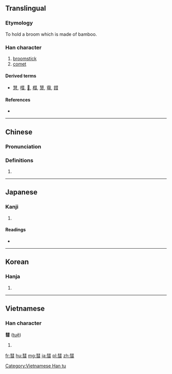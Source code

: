 {{also|篲}}
==Translingual==

===Etymology===
{{Han compound|甡|又|t2=hand|ls=psc}}

To hold a broom which is made of bamboo.

===Han character===
{{Han char|rn=58|rad=彐|as=08|sn=11|four=5517<sub>4</sub>|canj=手十尸一 (QJSM)|ids=⿱⿰[[丰]]丰[[彐]]}}

# [[broomstick]]
# [[comet]]

====Derived terms====
* [[慧]], [[嘒]], [[𦄑]], [[槥]], [[熭]], [[䨮]], [[鏏]]

====References====
* {{Han ref|kx=0362.160|dkj=09927|dj=0680.310|hdz=20961.100|uh=5F57|ud=24407|bh=B16B|bd=45419}}

----

==Chinese==
{{zh-forms}}

===Pronunciation===
{{zh-pron
|m=huì
|c=seoi6,wai6
|mc=y
|oc=y
|ma=
|cat=n
}}

===Definitions===
# {{rfdef|lang=zh}}

----

==Japanese==

===Kanji===
{{ja-kanji|grade=|rs=彐08}}

# {{defn|lang=ja|sort=彐08}}

====Readings====
* {{ja-readings|on=[[すい]] (sui), [[けい]] (kei), [[え]] (e)|kun=[[ほうき]] (houki)}}

----

==Korean==

===Hanja===
{{ko-hanja|hangeul=[[혜]], [[세]]|eumhun=|rv=hye, se|mr=hye, se|y=hyey, sey}}

# {{defn|lang=ko|sort=彐08}}

----

==Vietnamese==

===Han character===
'''彗''' ([[tuệ]])

# {{defn|vi}}

[[Category:Vietnamese Han tu]]

[[fr:彗]]
[[hu:彗]]
[[mg:彗]]
[[ja:彗]]
[[pl:彗]]
[[zh:彗]]